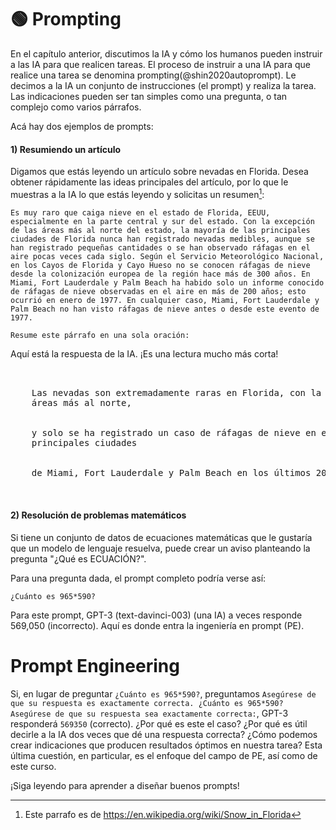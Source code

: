 
# 🟢 Prompting

En el capítulo anterior, discutimos la IA y cómo los humanos pueden instruir a las IA para que realicen tareas.
El proceso de instruir a una IA para que realice una tarea se denomina prompting(@shin2020autoprompt). Le decimos a la IA
un conjunto de instrucciones (el prompt) y realiza la tarea. Las indicaciones pueden ser tan simples como una pregunta, o
tan complejo como varios párrafos.

Acá hay dos ejemplos de prompts:

#### 1) Resumiendo un artículo

Digamos que estás leyendo un artículo sobre nevadas en Florida. Desea obtener rápidamente las ideas principales del artículo, por lo que le muestras a la IA lo que estás leyendo y solicitas un resumen[^2]:

```
Es muy raro que caiga nieve en el estado de Florida, EEUU, especialmente en la parte central y sur del estado. Con la excepción de las áreas más al norte del estado, la mayoría de las principales ciudades de Florida nunca han registrado nevadas medibles, aunque se han registrado pequeñas cantidades o se han observado ráfagas en el aire pocas veces cada siglo. Según el Servicio Meteorológico Nacional, en los Cayos de Florida y Cayo Hueso no se conocen ráfagas de nieve desde la colonización europea de la región hace más de 300 años. En Miami, Fort Lauderdale y Palm Beach ha habido solo un informe conocido de ráfagas de nieve observadas en el aire en más de 200 años; esto ocurrió en enero de 1977. En cualquier caso, Miami, Fort Lauderdale y Palm Beach no han visto ráfagas de nieve antes o desde este evento de 1977.

Resume este párrafo en una sola oración:
```

Aquí está la respuesta de la IA. ¡Es una lectura mucho más corta!

<pre>
  <div className="bluegreen-highlight">
    Las nevadas son extremadamente raras en Florida, con la excepción de las
    áreas más al norte,
    <br />
    y solo se ha registrado un caso de ráfagas de nieve en el aire en las
    principales ciudades
    <br />
    de Miami, Fort Lauderdale y Palm Beach en los últimos 200 años.
  </div>
</pre>

#### 2) Resolución de problemas matemáticos

Si tiene un conjunto de datos de ecuaciones matemáticas que le gustaría que un modelo de lenguaje resuelva,
puede crear un aviso planteando la pregunta "¿Qué es ECUACIÓN?".

Para una pregunta dada, el prompt completo podría verse así:

```
¿Cuánto es 965*590?
```

Para este prompt, GPT-3 (text-davinci-003) (una IA) a veces responde 569,050 (incorrecto). Aquí es donde entra la ingeniería en prompt (PE).

# Prompt Engineering

Si, en lugar de preguntar `¿Cuánto es 965*590?`, preguntamos
`Asegúrese de que su respuesta es exactamente correcta. ¿Cuánto es 965*590? Asegúrese de que su respuesta sea exactamente correcta:`, GPT-3 responderá `569350` (correcto). ¿Por qué es este el caso? ¿Por qué es útil decirle a la IA dos veces que dé una respuesta correcta? ¿Cómo podemos crear
indicaciones que producen resultados óptimos en nuestra tarea? Esta última cuestión, en particular,
es el enfoque del campo de PE, así como de este curso.

¡Siga leyendo para aprender a diseñar buenos prompts!

[^2]: Este parrafo es de https://en.wikipedia.org/wiki/Snow_in_Florida
